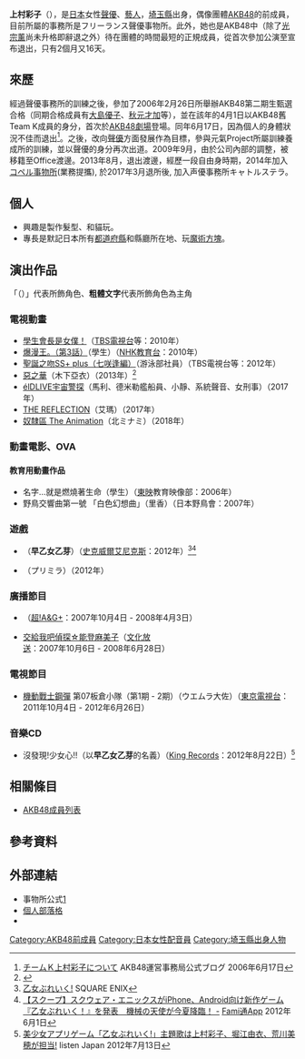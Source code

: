 {{配音員
|名字=上村彩子 
|圖像=
|尺寸= 
|說明= 
|藝名= 
|英文名=
|本名=
|暱稱={{lang|ja|あやたん}}、{{lang|ja|あーや}}
|配偶= 
|出生地={{Flag|Japan}} [[埼玉縣|埼玉縣]] 
|出身地=
|血型=  
|生年=1986 
|生月=2 
|生日=7 
|歿年= 
|歿月= 
|歿日= 
|所屬=[[Office48|Office48]] → {{link-ja|元氣Project|元氣プロジェクト}} → {{link-ja|Office渡邊|オフィス ワタナベ}}→自由身→コペル事物所→声優事務所キャトルステラ 
|任職時期=2006年 - 
|出道作=「名前...それは、燃えるいのち」 （學生） 
|代表作= 
|網站=[http://www.office-watanabe.co.jp/actr_uemura.html 事務所簡介]
|其他= 
|module={{Japanese|embed=yes|japanese=上村 彩子|kana=うえむら あやこ|romaji=Uemura Ayako}}
}}

'''上村彩子'''（{{bd|1986年|2月7日<ref>[http://ameblo.jp/uemuraayako/entry-11466306168.html お誕生日だったー!!]</ref>|Catidx=Uemura, Ayako}}），是[[日本|日本]]女性[[聲優|聲優]]、[[藝人|藝人]]，[[埼玉縣|埼玉縣]]出身，偶像團體[[AKB48|AKB48]]的前成員，目前所屬的事務所是フリーランス聲優事物所。此外，她也是AKB48中（除了[[光宗薰|光宗薰]]尚未升格即辭退之外）待在團體的時間最短的正規成員，從首次參加公演至宣布退出，只有2個月又16天。

== 來歷 ==
經過聲優事務所{{link-ja|RAMS|ラムズ}}的訓練之後，參加了2006年2月26日所舉辦AKB48第二期生甄選合格（同期合格成員有[[大島優子|大島優子]]、[[秋元才加|秋元才加]]等），並在該年的4月1日以AKB48舊Team K成員的身分，首次於[[AKB48劇場|AKB48劇場]]登場。同年6月17日，因為個人的身體狀況不佳而退出<ref>[http://ameblo.jp/akihabara48/entry-10013705673.html チームＫ上村彩子について] {{Wayback|url=http://ameblo.jp/akihabara48/entry-10013705673.html |date=20110712034915 }}AKB48運営事務局公式ブログ 2006年6月17日</ref>。之後，改向[[聲優|聲優]]方面發展作為目標，參與元氣Project所屬訓練養成所的訓練，並以聲優的身分再次出道。2009年9月，由於公司內部的調整，被移籍至Office渡邊。2013年8月，退出渡邊，經歷一段自由身時期，2014年加入[[コペル|コペル事物所]](業務提攜), 於2017年3月退所後, 加入声優事務所キャトルステラ。

== 個人 ==
* 興趣是製作髮型、和貓玩。
* 專長是默記日本所有[[都道府縣|都道府縣]]和縣廳所在地、玩[[魔術方塊|魔術方塊]]。

== 演出作品 ==
「（）」代表所飾角色、'''粗體文字'''代表所飾角色為主角

=== 電視動畫 ===
* [[學生會長是女僕！#電視動畫|學生會長是女僕！]]（[[TBS電視台|TBS電視台]]等：2010年）
* [[爆漫王。#電視動畫|爆漫王。（第3話）]]（學生）（[[NHK教育頻道|NHK教育台]]：2010年）
* [[聖誕之吻#電視動畫|聖誕之吻SS+ plus（七咲逢編）]]（游泳部社員）（TBS電視台等：2012年）
* [[惡之華_(2009年漫畫)#|惡之華]]（木下亞衣）（2013年）<ref>{{Cite web|publisher=動畫「惡之華」公式網站|title=スタッフ&キャスト|url=http://akunohana-anime.jp/sitetop.html|accessdate=2013-03-09|language=ja|archive-date=2021-11-09|archive-url=https://web.archive.org/web/20211109070454/http://akunohana-anime.jp/sitetop.html}}</ref>
* [[élDLIVE宇宙警探|élDLIVE宇宙警探]]（馬利、德米勒艦船員、小靜、系統聲音、女刑事）（2017年）
* [[THE_REFLECTION|THE REFLECTION]]（艾瑪）（2017年）
* [[奴隸區_我與23個奴隸|奴隸區 The Animation]]（北ミナミ）（2018年）

=== 動畫電影、OVA ===

==== 教育用動畫作品 ====
* 名字...就是燃燒著生命（學生）（[[東映|東映]]教育映像部：2006年）
* 野鳥交響曲第一號 「白色幻想曲」（里香）（日本野鳥會：2007年）

=== 遊戲 ===
* {{link-ja|少女攻略!|乙女ぶれいく!}}（'''早乙女乙芽'''）（[[史克威爾艾尼克斯|史克威爾艾尼克斯]]：2012年）<ref>[http://www.square-enix.co.jp/smart/otome/ 乙女ぶれいく!] {{Wayback|url=http://www.square-enix.co.jp/smart/otome/ |date=20181207070651 }}SQUARE ENIX</ref><ref>[http://app.famitsu.com/20120601_68051/ 【スクープ】スクウェア・エニックスがiPhone、Android向け新作ゲーム『乙女ぶれいく！』を発表　機械の天使が今夏降臨！ -] {{Wayback|url=http://app.famitsu.com/20120601_68051/ |date=20210621124218 }} [[Fami通|Fami通]]App 2012年6月1日</ref>
* {{link-ja|Arianrhod RPG 2E 「棋盤計畫」系列|アリアンロッドRPG 2E#『プロジェクト・チェッカーボード』シリーズ}}（プリミラ）（2012年）

=== 廣播節目 ===
* {{link-ja|上村彩子的超廣播!Rookie|上村彩子の超ラジ!Rookie}}（[[超!A&G+|超!A&G+]]：2007年10月4日 - 2008年4月3日）
* [[交給我吧偵探☆能登麻美子|交給我吧偵探☆能登麻美子]]（[[株式會社文化放送|文化放送]]：2007年10月6日 - 2008年6月28日）

=== 電視節目 ===
* [[機動戰士鋼彈|機動戰士鋼彈]] 第07板倉小隊（第1期 - 2期）（ウエムラ大佐）（[[東京電視台|東京電視台]]：2011年10月4日 - 2012年6月26日）

=== 音樂CD ===
* 沒發現!少女心!!（以'''早乙女乙芽'''的名義）（[[King_Records|King Records]]：2012年8月22日）<ref>[http://listen.jp/store/musicnews_39965_all.htm 美少女アプリゲーム「乙女ぶれいく!」主題歌は上村彩子、堀江由衣、荒川美穂が担当!] {{Wayback|url=http://listen.jp/store/musicnews_39965_all.htm |date=20130524223250 }}listen Japan 2012年7月13日</ref>

== 相關條目 ==
* [[AKB48成員列表#過往成員|AKB48成員列表]]

== 參考資料 ==
{{reflist}}

== 外部連結 ==
* 事物所公式[http://quatrestella.co.jp/tarent/ayako_uemura/index.html] {{Wayback|url=http://quatrestella.co.jp/tarent/ayako_uemura/index.html |date=20210509064203 }} {{ja icon}}
* [http://ameblo.jp/uemuraayako/ 個人部落格] {{Wayback|url=http://ameblo.jp/uemuraayako/ |date=20220405130025 }} {{ja icon}}
* {{Twitter|uemura_ayako}}

{{DEFAULTSORT:Uemura, Ayako}}
[[Category:AKB48前成員|Category:AKB48前成員]]
[[Category:日本女性配音員|Category:日本女性配音員]]
[[Category:埼玉縣出身人物|Category:埼玉縣出身人物]]